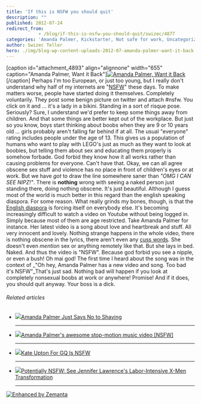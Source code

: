 ```yaml
---
title: 'If this is NSFW you should quit'
description: ""
published: 2012-07-24
redirect_from: 
            - /blog/if-this-is-nsfw-you-should-quit/swizec/4877
categories: 'Amanda Palmer, Kickstarter, Not safe for work, Uncategorized, video, YouTube'
author: Swizec Teller
hero: ./img/blog-wp-content-uploads-2012-07-amanda-palmer-want-it-back.png
---
```

\[caption id="attachment_4893" align="alignnone" width="655" caption="Amanda Palmer, Want it Back"][![Amanda Palmer, Want it Back](http://swizec.com/blog/wp-content/uploads/2012/07/amanda-palmer-want-it-back.png "Amanda Palmer, Want it Back")](./img/blog-wp-content-uploads-2012-07-amanda-palmer-want-it-back.png)\[/caption] Perhaps I'm too European, or just too young, but I really don't understand why half of my internets are "[NSFW](http://en.wikipedia.org/wiki/Not_safe_for_work "Not safe for work")" these days. To make matters worse, people have started doing it themselves. Completely voluntarily. They post some benign picture on twitter and attach #nsfw. You click on it and ... it's a lady in a bikini. Standing in a sort of risque pose. Seriously? Sure, I understand we'd prefer to keep some things away from children. And that some things are better kept out of the workplace. But just so you know, boys start thinking about boobs when they are 9 or 10 years old ... girls probably aren't falling far behind if at all. The usual "everyone" rating includes people under the age of 13. This gives us a population of humans who want to play with LEGO's just as much as they want to look at boobies, but telling them about sex and educating them properly is somehow forbade. God forbid they know how it all works rather than causing problems for everyone. Can't have that. Okay, we can all agree obscene sex stuff and violence has no place in front of children's eyes or at work. But we have _got_ to draw the line somewhere saner than _"OMG I CAN SEE NIPZ!"_. There is **nothing** wrong with seeing a naked person just standing there, doing nothing obscene. It's just beautiful. Although I guess most of the world is much better in this regard than the english speaking diaspora. For some reason. What really grinds my bones, though, is that the [English diaspora](http://en.wikipedia.org/wiki/English_people "English people") is forcing itself on everybody else. It's becoming increasingly difficult to watch a video on Youtube without being logged in. Simply because most of them are age restricted. Take Amanda Palmer for instance.  Her latest video is a song about love and heartbreak and stuff. All very innocent and lovely. Nothing strange happens in the whole video, there is nothing obscene in the lyrics, there aren't even any [cuss words](http://en.wikipedia.org/wiki/Profanity "Profanity"). She doesn't even _mention_ sex or anything remotely like that. But she lays in bed. Naked. And thus the video is "NSFW". Because god forbid you see a nipple, or even a bush! Oh mai god! The first time I heard about the song was in the context of _"Oh hey, Amanda Palmer has a new video and song. Too bad it's NSFW"_That's just sad. Nothing bad will happen if you look at completely nonsexual boobs at work or anywhere! Promise! And if it does, you should quit anyway. Your boss is a dick.

###### Related articles

- [![](http://i.zemanta.com/noimg_14_80_80.jpg)](http://www.bellasugar.com/Amanda-Palmers-Map-Tasmania-Attacks-Shaving-Body-Hair-13472328)[Amanda Palmer Just Says No to Shaving](http://www.bellasugar.com/Amanda-Palmers-Map-Tasmania-Attacks-Shaving-Body-Hair-13472328)

  * * *

- [![](http://i.zemanta.com/noimg_19_80_80.jpg)](http://boingboing.net/2012/07/10/amanda-palmers-awesome-stop.html)[Amanda Palmer's awesome stop-motion music video \[NSFW\]](http://boingboing.net/2012/07/10/amanda-palmers-awesome-stop.html)

  * * *

- [![](http://i.zemanta.com/95265365_80_80.jpg)](http://detroit.cbslocal.com/2012/06/19/kate-upton-for-gq-is-nsfw/)[Kate Upton For GQ Is NSFW](http://detroit.cbslocal.com/2012/06/19/kate-upton-for-gq-is-nsfw/)

  * * *

- [![](http://i.zemanta.com/noimg_07_80_80.jpg)](http://www.bellasugar.com/Jennifer-Lawrence-Makeup-X-Men-First-Class-18939092)[Potentially NSFW: See Jennifer Lawrence's Labor-Intensive X-Men Transformation](http://www.bellasugar.com/Jennifer-Lawrence-Makeup-X-Men-First-Class-18939092)

  * * *

[![Enhanced by Zemanta](http://img.zemanta.com/zemified_e.png?x-id=0e0375e6-b3fa-41e8-bcdb-40cda3cb27de)](http://www.zemanta.com/?px "Enhanced by Zemanta")